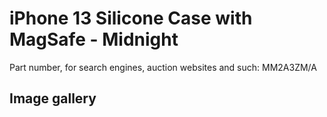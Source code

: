 
# iPhone 13 Silicone Case with MagSafe - Midnight

Part number, for search engines, auction websites and such: MM2A3ZM/A

## Image gallery

<div style={{ width: "768px" }}>
  <GalleryComponent
    images={[
      {
        original: "/everysource/MM2A3.png",
        thumbnail: "/everypreview/MM2A3.png",
      },
      {
        original: "/everysource/MM2A3_AV1.png",
        thumbnail: "/everypreview/MM2A3_AV1.png",
      },
      {
        original: "/everysource/MM2A3_AV2.png",
        thumbnail: "/everypreview/MM2A3_AV2.png",
      },
      {
        original: "/everysource/MM2A3_AV3.png",
        thumbnail: "/everypreview/MM2A3_AV3.png",
      },
      {
        original: "/everysource/MM2A3_AV4.png",
        thumbnail: "/everypreview/MM2A3_AV4.png",
      },
      {
        original: "/everysource/MM2A3_AV5.png",
        thumbnail: "/everypreview/MM2A3_AV5.png",
      },
      {
        original: "/everysource/MM2A3_AV6.png",
        thumbnail: "/everypreview/MM2A3_AV6.png",
      },
      {
        original: "/everysource/MM2A3_AV7.png",
        thumbnail: "/everypreview/MM2A3_AV7.png",
      }
    ]}
  />
</div>